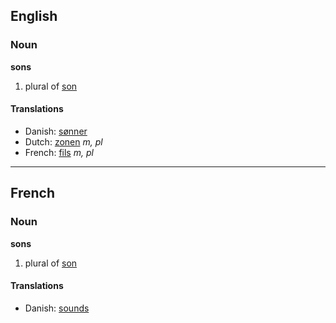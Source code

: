 ==English==
===Noun===
'''sons'''

# plural of [[son]]

====Translations====
*Danish: [[sønner]]
*Dutch: [[zonen]] ''m, pl''
*French: [[fils]] ''m, pl''

----
==French==
===Noun===
'''sons'''

# plural of [[son]]

====Translations====
*Danish: [[sounds]]